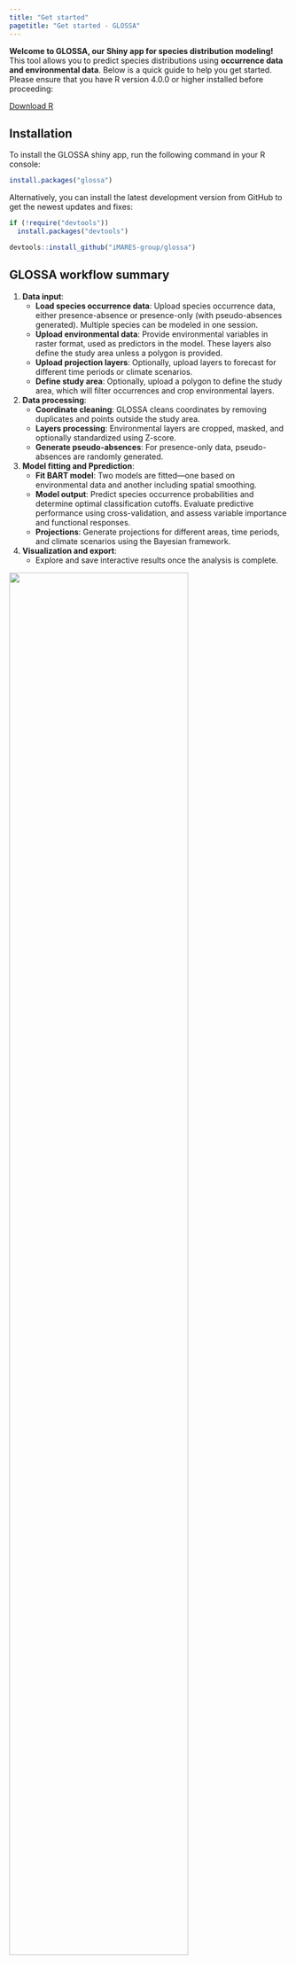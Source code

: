 ```yaml
---
title: "Get started"
pagetitle: "Get started - GLOSSA"
---
```


**Welcome to GLOSSA, our Shiny app for species distribution modeling!** This tool allows you to predict species distributions using **occurrence data and environmental data**. Below is a quick guide to help you get started. Please ensure that you have R version 4.0.0 or higher installed before proceeding:

::: {.callout appearance="minimal"}
[Download R](https://cran.rstudio.com/)
:::

## Installation

To install the GLOSSA shiny app, run the following command in your R console:

``` r
install.packages("glossa")
```

Alternatively, you can install the latest development version from GitHub to get the newest updates and fixes:

``` r
if (!require("devtools")) 
  install.packages("devtools")

devtools::install_github("iMARES-group/glossa")
```

## GLOSSA workflow summary

1. **Data input**:
   - **Load species occurrence data**: Upload species occurrence data, either presence-absence or presence-only (with pseudo-absences generated). Multiple species can be modeled in one session.
   - **Upload environmental data**: Provide environmental variables in raster format, used as predictors in the model. These layers also define the study area unless a polygon is provided.
   - **Upload projection layers**: Optionally, upload layers to forecast for different time periods or climate scenarios.
   - **Define study area**: Optionally, upload a polygon to define the study area, which will filter occurrences and crop environmental layers.

2. **Data processing**:
   - **Coordinate cleaning**: GLOSSA cleans coordinates by removing duplicates and points outside the study area.
   - **Layers processing**: Environmental layers are cropped, masked, and optionally standardized using Z-score.
   - **Generate pseudo-absences**: For presence-only data, pseudo-absences are randomly generated.

3. **Model fitting and Pprediction**:
   - **Fit BART model**: Two models are fitted—one based on environmental data and another including spatial smoothing.
   - **Model output**: Predict species occurrence probabilities and determine optimal classification cutoffs. Evaluate predictive performance using cross-validation, and assess variable importance and functional responses.
   - **Projections**: Generate projections for different areas, time periods, and climate scenarios using the Bayesian framework.

4. **Visualization and export**:
   - Explore and save interactive results once the analysis is complete.
   
![](images/glossa_small_workflow.png){width=80% fig-align="center"}

## Quick start guide

Here’s a quick guide on how to use the app. First, launch the app by running the `run_glossa()` function:

``` r
library(glossa)
run_glossa()
```

This will open the app on the **Home** tab, the landing page of the app. From here, you can start a new analysis, watch our demo video, explore the documentation, read tutorials, or even meet the team that built the app! 

![](images/home_tab.png){width=80% fig-align="center"}

Clicking on the question mark icon ![](images/question_icon.png){.inline} on the top right corner will bring up a brief explanation of what each tab and button does.

![](images/help_tab.png){width=80% fig-align="center"}

### Sidebar overview

On the sidebar, you’ll find two main sections: *Modelling* and *Resources*.

-   **Resources:** This section provides essential information to help you run the app. It’s a great place to refresh your knowledge, especially if it’s been a while since you last used GLOSSA. Note that the full documentation is hosted outside the app in this website.

-   **Modelling:** This section includes the *New Analysis*, *Reports*, and *Exports* tabs. Typically, you’ll go through these tabs in sequence:

    1.  **New Analysis:** Set up your analysis, upload your data, and select analysis options.
    2.  **Reports:** Explore the results and visualizations generated by the analysis.
    3.  **Exports:** Download the results for further use.
  
![](images/modelling_tabs.png){width=80% fig-align="center"}

## Running your first analysis

To run your first analysis, go to the *New Analysis* tab. This tab looks like this:

![](images/new_analysis_tab.png){width=80% fig-align="center"}

Here, you need to upload the required input files and select your analysis options:

1.  **Data upload:** The first panel is where you upload your data and configure the analysis settings.
2.  **Previsualization:** The second panel provides an interactive map to preview your input data.
3.  **Predictor variables:** Choose predictor variables for each uploaded species.
4.  **Uploaded files:** A table indicates if your input files are formatted correctly.

### Required files for analysis

GLOSSA can function with just occurrence data and environmental variables, but additional options are available. Let’s briefly go through the necessary files:

1.  **Occurrences:** Upload a tab-separated CSV file with four columns indicating the occurrence location, whether it is a presence or absence, and the time it was recorded. The columns must be named exactly as follows: `decimalLongitude`, `decimalLatitude`, `pa`, and `timestamp`. If the `pa` column is missing, GLOSSA will assume all rows are presences. If `timestamp` is missing, GLOSSA will assume all observations occurred at the same time. GLOSSA also supports presence-only data but will generate randomly distributed balanced pseudo-absences to fit the model.

    ```r
    > head(sp1)
      decimalLongitude decimalLatitude timestamp pa
    1          5.42909        43.20937         1  1
    2           -43.05           49.03         1  0
    3         -2.52369        47.29234         2  1
    4           34.054         -26.913         2  1
    5           -41.63            46.3         2  0
    6           -174.5            27.5         3  1
    ```


2.  **Environmental data:** Upload environmental data as raster files (e.g., .tif or .nc format) in a ZIP file with a specific structure. The ZIP file should contain a subdirectory for each environmental variable, with files sorted by time period. For example, if you have two variables (`x1` and `x2`) and your observations are from two different years, your ZIP file should look like this:

    ``` r
    fit_layers.zip
        ├───x1
        │       x1_1.tif
        │       x1_2.tif
        └───x2
                x2_1.tif
                x2_2.tif
    ```

    Ensure that all layers have the same resolution, the same number of layers, and that they match the number of years in your occurrence files. If you want to use the same layer for all observations, include just one file in the subdirectory and set all `timestamp` values to 1 or remove the `timestamp` column.

3.  **Projection layers (Optional):** If you want to make predictions, upload your projection data here. This file has the same format as the environmental data file, and the subdirectories must match those used for fitting the model. You can upload multiple ZIP files if you want to predict multiple scenarios (e.g., different temperature increase scenarios).

4.  **Study area (Optional):** If your rasters cover a larger area than your study region, you can provide a polygon to delimit your study area (formats: GPKG, KML or GeoJSON). This will remove points outside the polygon and mask the environmental variables accordingly.

Once all files are uploaded, if they pass the checks and are properly formatted, the table in the bottom right panel will show a checkmark for each file. If something is incorrect, refer to the documentation for a quick solution.

### Analysis options

In this section, you need to select the desired output. GLOSSA fits two kinds of models:

-   **Native range:** The model includes environmental variables and uses longitude and latitude coordinates as a spatial smoother.
-   **Suitable habitat:** The model only includes the environmental variables.

You can choose to fit the model under the **Model fitting** option. This option will fit the model, compute variable importance, and generate a prediction map representing the mean environmental conditions across all provided layers. If you’ve uploaded projection layers and want to make predictions using the fitted model, select the **Model projection** option.

When fitting the model, if multiple years or time periods are uploaded, GLOSSA will extract the value of the corresponding environmental layer for each occurrence based on the specific time stamp.

Additionally, you can check the **Functional responses** checkbox if you want to compute the response curves (i.e., the relationship between the occurrence of a species and each environmental variable). You can also enable **Cross-validation**, which will perform a K-fold cross-validation with (*k = 5*).

### Advanced options

By selecting the **Advanced options** button, a sidebar will appear with extra options for refining your analysis:

1.  **Occurrences thinning:** Specify the number of decimal places to round coordinates, allowing you to apply spatial thinning to your occurrence data using a precision-based method. GLOSSA currently implements this method via the GeoThinneR R package, which is the most time- and memory-efficient option for large datasets. If you need to perform spatial thinning based on distance or a grid, you can do so before uploading your data to GLOSSA using GeoThinneR or other methods.

2.  **Standardize covariates:** GLOSSA uses a scaling method that subtracts the mean and divides by the standard deviation for standardization. The mean and standard deviation are calculated from the fitting layers, and the same values are used to standardize the projection layers, ensuring consistency across variables.

3.  **Enlarge polygon:** If your polygon has low resolution, you can apply a buffer in degrees to expand it. This is useful if you have points near the coast that fall outside the polygon due to poor resolution. You can preview the buffer using the "play" icon before running the analysis to find the optimal value.

4.  **Model:** Choose the model to apply. Currently, GLOSSA only supports the BART model, so no additional selection is needed here.

5.  **Set a seed:** Specify a seed for reproducibility of your results.

![](images/analysis_options.png){width=60% fig-align="center"}

### Predictor variables

If you uploaded multiple species, you can select different predictor variables for each species in the bottom left panel.

![](images/predictor_variables.png){width=60% fig-align="center"}

### Uploaded files

In the table in the bottom right corner, ensure that all files are checked and that you’ve selected your analysis options. 

![](images/uploaded_files.png){width=60% fig-align="center"}

Once everything is set, you’re ready to run the analysis. Click the **Run Job** button, confirm in the dialog, and wait for the analysis to complete.

![](images/run_analysis.png){fig-align="center"}

## Analysis results

Once the analysis is complete, you will be redirected to the *Reports* tab, where you can explore all the results and export visualizations ![](images/download_icon.png){.inline}.

![](images/reports_tab.png){width=80% fig-align="center"}

In the top left corner of the tab, you can select the species for which you want to view the results. The first row displays key metrics:

-   **Potential suitable area**: Calculated in square kilometers, based on the predicted presence-absence grid cells.
-   **Mean suitable probability**: The average probability of suitable habitat across the entire prediction area.
-   **Presences/Absences**: The number of presence and absence points used to fit the model after all processing and cleaning.

If multiple projection layers are provided (for example, a time series), a sparkline plot will display the values for each time period, and the text value shown will represent the last one in the time series.

### GLOSSA predictions

The first plot, titled **GLOSSA predictions**, shows the presence probability predictions within the study area. As we are working in the Bayesian framework, each grid cell has associated one predictive posterior distribution, therefore we can obtain a more comprenhensive undertanding of the predictions by exploring metrics like the mean, median or quantiles. Using the three-dot icon ![](images/options_icon.png){.inline}, you can open the sidebar to customize the display:

-   Choose between predictions on the fitting layers or the projection layers.
-   Toggle between viewing the native range or the suitable habitat.
-   Select which value from the posterior distribution to display (e.g., mean probability, median, etc.).

![](images/reports_options.png){width=60% fig-align="center"}

### Environmental variables and Presence validation

The plot on the right shows the environmental variables used to fit the model, allowing you to quickly compare them with the probability projections. Below this, another plot displays the occurrence points that were retained or filtered out during the analysis.

![](images/env_vars.png){width=40% fig-align="center"}

### Functional responses and Variable importance

In the last row, you can view:

-   **Functional response:** These illustrate the relationship between each environmental variable and the predicted suitable habitat (response curves).
-   **Variable importance:** Displays the importance of each variable for both the native range and the suitable habitat.

![](images/func_res.png){width=60% fig-align="center"}

### Cross-validation

In the cross-validation panel, you'll find performance metrics such as:

-   **AIC (Akaike Information Criterion)**
-   **RMSE (Root Mean Square Error)**
-   **5-Fold Cross-Validation Results**



## Exports

In the *Exports* tab, you can export the results of your analysis. This includes all projection maps, the data used to fit the model, variable importance metrics, cross-validation results, etc. You can export almost everything, enabling you to explore the results further or create your own visualizations for your work!

![](images/exports_tab.png){width=80% fig-align="center"}

## Next Steps

This *Quick start guide* for GLOSSA should help you get up and running. For more detailed instructions, check out the *Tutorial* tab, where you’ll find tutorials on how to prepare your data for GLOSSA or even worked examples that guide you through using GLOSSA from end-to-end.

Additionally, the *Documentation* tab offers a comprehensive guide to every aspect of the GLOSSA app. Here, you’ll find not only in-depth information on how GLOSSA works but also tips and tricks to help you get the most out of the app.

If you have further questions, visit the *FAQs* tab, or if you still need help, you can reach us through the *Contact Us* tab.

Thank you for using GLOSSA, and enjoy your species distribution modeling!
